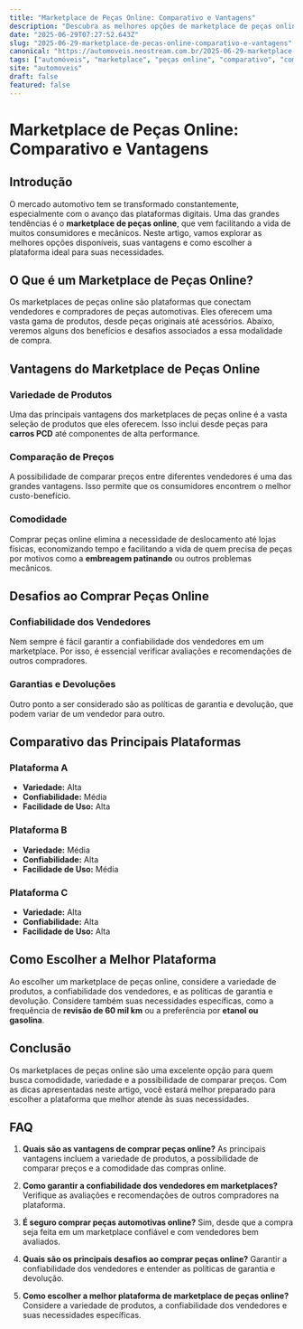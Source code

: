 ```yaml
---
title: "Marketplace de Peças Online: Comparativo e Vantagens"
description: "Descubra as melhores opções de marketplace de peças online, suas vantagens, e como escolher a melhor plataforma para suas necessidades automotivas."
date: "2025-06-29T07:27:52.643Z"
slug: "2025-06-29-marketplace-de-pecas-online-comparativo-e-vantagens"
canonical: "https://automoveis.neostream.com.br/2025-06-29-marketplace-de-pecas-online-comparativo-e-vantagens"
tags: ["automóveis", "marketplace", "peças online", "comparativo", "compras"]
site: "automoveis"
draft: false
featured: false
---
```


# Marketplace de Peças Online: Comparativo e Vantagens

## Introdução

O mercado automotivo tem se transformado constantemente, especialmente com o avanço das plataformas digitais. Uma das grandes tendências é o **marketplace de peças online**, que vem facilitando a vida de muitos consumidores e mecânicos. Neste artigo, vamos explorar as melhores opções disponíveis, suas vantagens e como escolher a plataforma ideal para suas necessidades.

## O Que é um Marketplace de Peças Online?

Os marketplaces de peças online são plataformas que conectam vendedores e compradores de peças automotivas. Eles oferecem uma vasta gama de produtos, desde peças originais até acessórios. Abaixo, veremos alguns dos benefícios e desafios associados a essa modalidade de compra.

## Vantagens do Marketplace de Peças Online

### Variedade de Produtos

Uma das principais vantagens dos marketplaces de peças online é a vasta seleção de produtos que eles oferecem. Isso inclui desde peças para **carros PCD** até componentes de alta performance.

### Comparação de Preços

A possibilidade de comparar preços entre diferentes vendedores é uma das grandes vantagens. Isso permite que os consumidores encontrem o melhor custo-benefício.

### Comodidade

Comprar peças online elimina a necessidade de deslocamento até lojas físicas, economizando tempo e facilitando a vida de quem precisa de peças por motivos como a **embreagem patinando** ou outros problemas mecânicos.

## Desafios ao Comprar Peças Online

### Confiabilidade dos Vendedores

Nem sempre é fácil garantir a confiabilidade dos vendedores em um marketplace. Por isso, é essencial verificar avaliações e recomendações de outros compradores.

### Garantias e Devoluções

Outro ponto a ser considerado são as políticas de garantia e devolução, que podem variar de um vendedor para outro.

## Comparativo das Principais Plataformas

### Plataforma A

- **Variedade:** Alta
- **Confiabilidade:** Média
- **Facilidade de Uso:** Alta

### Plataforma B

- **Variedade:** Média
- **Confiabilidade:** Alta
- **Facilidade de Uso:** Média

### Plataforma C

- **Variedade:** Alta
- **Confiabilidade:** Alta
- **Facilidade de Uso:** Alta

## Como Escolher a Melhor Plataforma

Ao escolher um marketplace de peças online, considere a variedade de produtos, a confiabilidade dos vendedores, e as políticas de garantia e devolução. Considere também suas necessidades específicas, como a frequência de **revisão de 60 mil km** ou a preferência por **etanol ou gasolina**.

## Conclusão

Os marketplaces de peças online são uma excelente opção para quem busca comodidade, variedade e a possibilidade de comparar preços. Com as dicas apresentadas neste artigo, você estará melhor preparado para escolher a plataforma que melhor atende às suas necessidades.

## FAQ

1. **Quais são as vantagens de comprar peças online?**
   As principais vantagens incluem a variedade de produtos, a possibilidade de comparar preços e a comodidade das compras online.

2. **Como garantir a confiabilidade dos vendedores em marketplaces?**
   Verifique as avaliações e recomendações de outros compradores na plataforma.

3. **É seguro comprar peças automotivas online?**
   Sim, desde que a compra seja feita em um marketplace confiável e com vendedores bem avaliados.

4. **Quais são os principais desafios ao comprar peças online?**
   Garantir a confiabilidade dos vendedores e entender as políticas de garantia e devolução.

5. **Como escolher a melhor plataforma de marketplace de peças online?**
   Considere a variedade de produtos, a confiabilidade dos vendedores e suas necessidades específicas.